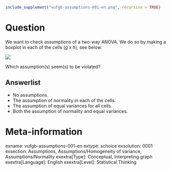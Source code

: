 ```r
include_supplement("vufgb-assumptions-001-en.png", recursive = TRUE)
```

Question
========

We want to check assumptions of a two-way ANOVA. We do so by making a boxplot in each of the cells (*g* x *h*), see below. 

![](vufgb-assumptions-001-en.png)

Which assumption(s) seem(s) to be violated?
  
  Answerlist
----------
* No assumptions.
* The assumption of normality in each of the cells.
* The assumption of equal variances for all cells.
* Both the assumption of normality and equal variances.

Meta-information
================
exname: vufgb-assumptions-001-en
extype: schoice
exsolution: 0001
exsection: Assumptions, Assumptions/Homogeneity of variance, Assumptions/Normality
exextra[Type]: Conceptual, Interpreting graph
exextra[Language]: English
exextra[Level]: Statistical Thinking
